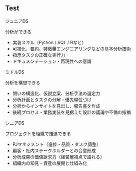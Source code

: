 ## Test

:::::{.hop-step-jump-container style="height:90%;"}

<!-- 1st step -->

::::{.step .step-1}
:::{.step-number}

ジュニアDS

:::
:::{.step-title}

分析ができる

:::
:::{.info-content}

- 実装スキル（Python / SQL / Rなど）
- 可視化、要約、特徴量エンジニアリングなどの基本分析技術
- 指示タスクの正確な実行力
- ドキュメンテーション・再現性への意識




:::
::::

<!-- 2nd step -->

::::{.step .step-2}
:::{.step-number}

ミドルDS

:::
:::{.step-title}

分析を構想できる

:::
:::{.info-content}

- 問いの構造化、仮説立案、分析手法の選定力
- 分析計画とタスクの分解・優先順位づけ
- 分析からインサイトを見出し、報告書を作成
- 後続プロセス・業務実装を見据えた設計の議論や不備の指摘

:::
::::

<!-- 3rd step -->

::::{.step .step-3}
:::{.step-number}

シニアDS

:::
:::{.step-title}

プロジェクトを組織で推進できる

:::
:::{.info-content}

- PJマネジメント（進捗・品質・タスク調整）
- 顧客・社内ステークホルダーとの合意形成
- 分析成果の価値訴求力（経営層視点で語れる）
- 組織内の知見・資産の展開と仕組み化

:::
::::
:::::
